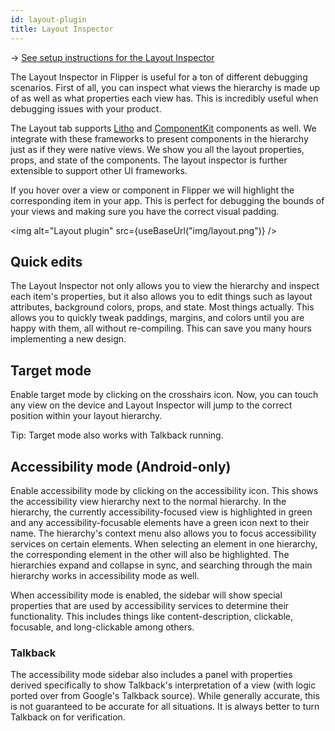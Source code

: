 ```yaml
---
id: layout-plugin
title: Layout Inspector
---
```


→ [See setup instructions for the Layout Inspector](../setup/layout-plugin)

The Layout Inspector in Flipper is useful for a ton of different debugging scenarios. First of all, you can inspect what views the hierarchy is made up of as well as what properties each view has. This is incredibly useful when debugging issues with your product.

The Layout tab supports [Litho](https://fblitho.com) and [ComponentKit](https://componentkit.org) components as well. We integrate with these frameworks to present components in the hierarchy just as if they were native views. We show you all the layout properties, props, and state of the components. The layout inspector is further extensible to support other UI frameworks.

If you hover over a view or component in Flipper we will highlight the corresponding item in your app. This is perfect for debugging the bounds of your views and making sure you have the correct visual padding.

<img alt="Layout plugin" src={useBaseUrl("img/layout.png")} />


## Quick edits

The Layout Inspector not only allows you to view the hierarchy and inspect each item's properties, but it also allows you to edit things such as layout attributes, background colors, props, and state. Most things actually. This allows you to quickly tweak paddings, margins, and colors until you are happy with them, all without re-compiling. This can save you many hours implementing a new design.

## Target mode

Enable target mode by clicking on the crosshairs icon. Now, you can touch any view on the device and Layout Inspector will jump to the correct position within your layout hierarchy.

Tip: Target mode also works with Talkback running.


## Accessibility mode (Android-only)

Enable accessibility mode by clicking on the accessibility icon. This shows the accessibility view hierarchy next to the normal hierarchy. In the hierarchy, the currently accessibility-focused view is highlighted in green and any accessibility-focusable elements have a green icon next to their name. The hierarchy's context menu also allows you to focus accessibility services on certain elements. When selecting an element in one hierarchy, the corresponding element in the other will also be highlighted. The hierarchies expand and collapse in sync, and searching through the main hierarchy works in accessibility mode as well.

When accessibility mode is enabled, the sidebar will show special properties that are used by accessibility services to determine their functionality. This includes things like content-description, clickable, focusable, and long-clickable among others.

### Talkback
The accessibility mode sidebar also includes a panel with properties derived specifically to show Talkback's interpretation of a view (with logic ported over from Google's Talkback source). While generally accurate, this is not guaranteed to be accurate for all situations. It is always better to turn Talkback on for verification.
